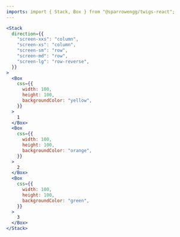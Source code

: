 ```yaml
---
imports: import { Stack, Box } from "@sparrowengg/twigs-react";
---
```


```jsx live play=stack-responsive
<Stack
  direction={{
    "screen-xxs": "column",
    "screen-xs": "column",
    "screen-sm": "row",
    "screen-md": "row",
    "screen-lg": "row-reverse",
  }}
>
  <Box
    css={{
      width: 100,
      height: 100,
      backgroundColor: "yellow",
    }}
  >
    1
  </Box>
  <Box
    css={{
      width: 100,
      height: 100,
      backgroundColor: "orange",
    }}
  >
    2
  </Box>
  <Box
    css={{
      width: 100,
      height: 100,
      backgroundColor: "green",
    }}
  >
    3
  </Box>
</Stack>
```